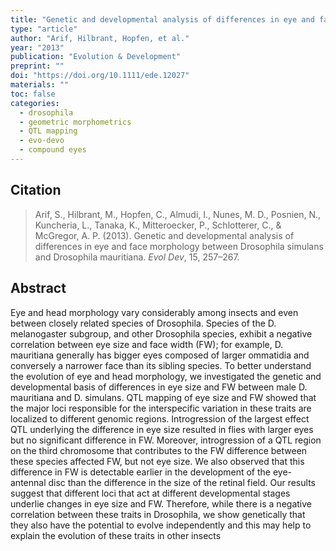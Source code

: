```yaml
---
title: "Genetic and developmental analysis of differences in eye and face morphology between <em>Drosophila simulans</em> and <em>Drosophila mauritiana</em>"
type: "article"
author: "Arif, Hilbrant, Hopfen, et al."
year: "2013"
publication: "Evolution & Development"
preprint: ""
doi: "https://doi.org/10.1111/ede.12027"
materials: ""
toc: false
categories:
  - drosophila
  - geometric morphometrics
  - QTL mapping
  - evo-devo
  - compound eyes
---
```


## Citation

> Arif, S., Hilbrant, M., Hopfen, C., Almudi, I., Nunes, M. D., Posnien, N., Kuncheria, L., Tanaka, K., Mitteroecker, P., Schlotterer, C., & McGregor, A. P. (2013). Genetic and developmental analysis of differences in eye and face morphology between Drosophila simulans and Drosophila mauritiana. *Evol Dev*, 15, 257–267.


## Abstract

Eye and head morphology vary considerably among insects and even between closely related species of Drosophila. Species of the D. melanogaster subgroup, and other Drosophila species, exhibit a negative correlation between eye size and face width (FW); for example, D. mauritiana generally has bigger eyes composed of larger ommatidia and conversely a narrower face than its sibling species. To better understand the evolution of eye and head morphology, we investigated the genetic and developmental basis of differences in eye size and FW between male D. mauritiana and D. simulans. QTL mapping of eye size and FW showed that the major loci responsible for the interspecific variation in these traits are localized to different genomic regions. Introgression of the largest effect QTL underlying the difference in eye size resulted in flies with larger eyes but no significant difference in FW. Moreover, introgression of a QTL region on the third chromosome that contributes to the FW difference between these species affected FW, but not eye size. We also observed that this difference in FW is detectable earlier in the development of the eye-antennal disc than the difference in the size of the retinal field. Our results suggest that different loci that act at different developmental stages underlie changes in eye size and FW. Therefore, while there is a negative correlation between these traits in Drosophila, we show genetically that they also have the potential to evolve independently and this may help to explain the evolution of these traits in other insects